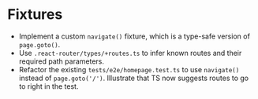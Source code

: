 # Fixtures

- Implement a custom `navigate()` fixture, which is a type-safe version of `page.goto()`.
- Use `.react-router/types/+routes.ts` to infer known routes and their required path parameters.
- Refactor the existing `tests/e2e/homepage.test.ts` to use `navigate()` instead of `page.goto('/')`. Illustrate that TS now suggests routes to go to right in the test.
